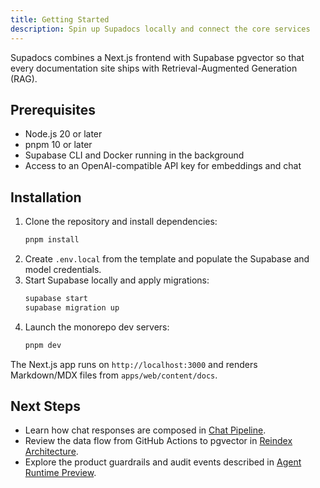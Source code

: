 ```yaml
---
title: Getting Started
description: Spin up Supadocs locally and connect the core services
---
```


Supadocs combines a Next.js frontend with Supabase pgvector so that every documentation site ships with Retrieval-Augmented Generation (RAG).

## Prerequisites

- Node.js 20 or later
- pnpm 10 or later
- Supabase CLI and Docker running in the background
- Access to an OpenAI-compatible API key for embeddings and chat

## Installation

1. Clone the repository and install dependencies:
   ```bash
   pnpm install
   ```
2. Create `.env.local` from the template and populate the Supabase and model credentials.
3. Start Supabase locally and apply migrations:
   ```bash
   supabase start
   supabase migration up
   ```
4. Launch the monorepo dev servers:
   ```bash
   pnpm dev
   ```

The Next.js app runs on `http://localhost:3000` and renders Markdown/MDX files from `apps/web/content/docs`.

## Next Steps

- Learn how chat responses are composed in [Chat Pipeline](/docs/chat).
- Review the data flow from GitHub Actions to pgvector in [Reindex Architecture](/docs/reindex-architecture).
- Explore the product guardrails and audit events described in [Agent Runtime Preview](/docs/agent-runtime-preview).
